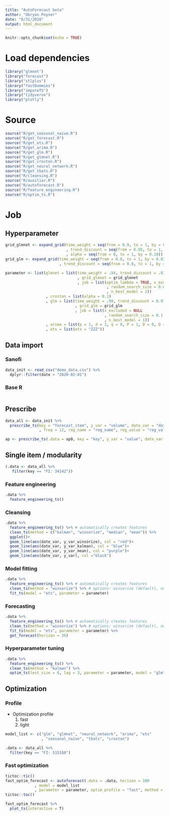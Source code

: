 ---
title: "AutoForecast beta"
author: "Obryan Poyser"
date: "8/31/2020"
output: html_document
---

```{r setup, include=FALSE}
knitr::opts_chunk$set(echo = TRUE)
```

# Load dependencies

```{r package}
library("glmnet")
library("forecast")
library("stlplus")
library("fastDummies")
library("imputeTS")
library("tidyverse")
library("plotly")
```

# Source

```{r source}
source("R/get_seasonal_naive.R")
source("R/get_forecast.R")
source("R/get_ets.R")
source("R/get_arima.R")
source("R/get_glm.R")
source("R/get_glmnet.R")
source("R/get_croston.R")
source("R/get_neural_network.R")
source("R/get_tbats.R")
source("R/cleansing.R")
source("R/auxiliar.R")
source("R/autoforecast.R")
source("R/feature_engineering.R")
source("R/optim_ts.R")
```

# Job

## Hyperparameter

```{r}
grid_glmnet <- expand_grid(time_weight = seq(from = 0.9, to = 1, by = 0.02)
                           , trend_discount = seq(from = 0.95, to = 1, by = 0.01)
                           , alpha = seq(from = 0, to = 1, by = 0.10))
grid_glm <- expand_grid(time_weight = seq(from = 0.8, to = 1, by = 0.02)
                        , trend_discount = seq(from = 0.8, to = 1, by = 0.02))

parameter <- list(glmnet = list(time_weight = .94, trend_discount = .93, alpha = 0, lambda = .1
                                , grid_glmnet = grid_glmnet
                                , job = list(optim_lambda = TRUE, x_excluded = NULL
                                             , random_search_size = 0.05
                                             , n_best_model = 1))
                  , croston = list(alpha = 0.1)
                  , glm = list(time_weight = .99, trend_discount = 0.97
                               , grid_glm = grid_glm
                               , job = list(x_excluded = NULL
                                            , random_search_size = 0.1
                                            , n_best_model = 1))
                  , arima = list(p = 1, d = 1, q = 0, P = 1, D = 0, Q = 0)
                  , ets = list(ets = "ZZZ"))
```

## Data import

### Sanofi


```{r}
data_init <- read_csv("demo_data.csv") %>% 
  dplyr::filter(date < "2020-02-01")
```

### Base R

```{r}

```


## Prescribe

```{r}
data_all <- data_init %>%
  prescribe_ts(key = "forecast_item", y_var = "volume", date_var = "date"
               , freq = 12, reg_name = "reg_name", reg_value = "reg_value")
```

```{r}
ap <- prescribe_ts(.data = ap0, key = "key", y_var = "value", date_var = "date", reg_name = "reg_name", reg_value = "reg_value", freq = 12)
```


## Single item / modularity

```{r}
(.data <- data_all %>% 
   filter(key == "FI: 34142"))
```

### Feature engineering

```{r}
.data %>% 
  feature_engineering_ts()
```

### Cleansing

```{r}
.data %>%
  feature_engineering_ts() %>% # automatically creates features
  clean_ts(method = c("kalman", "winsorize", "median", "mean")) %>% 
  ggplot()+
  geom_line(aes(date_var, y_var_winsorize), col = "red")+
  geom_line(aes(date_var, y_var_kalman), col = "blue")+
  geom_line(aes(date_var, y_var_mean), col = "purple")+
  geom_line(aes(date_var, y_var), col ="black")
```

### Model fitting

```{r}
.data %>%
  feature_engineering_ts() %>% # automatically creates features
  clean_ts(method = "winsorize") %>% # options: winsorize (default), nearest, mean, median. 
  fit_ts(model = "ets", parameter = parameter)
```

### Forecasting

```{r}
.data %>%
  feature_engineering_ts() %>% # automatically creates features
  clean_ts(method = "winsorize") %>% # options: winsorize (default), nearest, mean, median. 
  fit_ts(model = "ets", parameter = parameter) %>% 
  get_forecast(horizon = 36)
```

### Hyperparameter tuning

```{r}
.data %>% 
  feature_engineering_ts() %>%
  clean_ts(method = "kalman") %>%
  optim_ts(test_size = 6, lag = 3, parameter = parameter, model = "glm")
```

## Optimization

### Profile

- Optimization profile
  1. fast
  2. light


```{r}
model_list <- c("glm", "glmnet", "neural_network", "arima", "ets"
                , "seasonal_naive", "tbats", "croston")
```

```{r}
.data <- data_all %>% 
  filter(key == "FI: 515188")
```

### Fast optimization

```{r}
tictoc::tic()
fast_optim_forecast <- autoforecast(.data = .data, horizon = 100
             , model = model_list
             , parameter = parameter, optim_profile = "fast", method = "winsorize")
tictoc::toc()
```

```{r}
fast_optim_forecast %>% 
  plot_ts(interactive = T)
```



